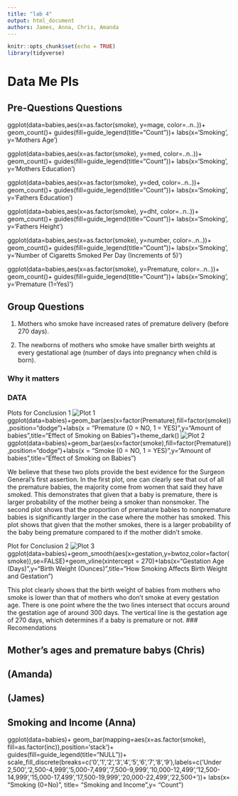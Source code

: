 ```yaml
---
title: "lab 4"
output: html_document
authors: James, Anna, Chris, Amanda
---
```


```r
knitr::opts_chunk$set(echo = TRUE)
library(tidyverse)
```
# Data Me Pls

## Pre-Questions Questions
ggplot(data=babies,aes(x=as.factor(smoke), y=mage, color=..n..))+ geom_count()+ guides(fill=guide_legend(title="Count"))+ labs(x='Smoking', y='Mothers Age')

ggplot(data=babies,aes(x=as.factor(smoke), y=med, color=..n..))+ geom_count()+ guides(fill=guide_legend(title="Count"))+ labs(x='Smoking', y='Mothers Education')

ggplot(data=babies,aes(x=as.factor(smoke), y=ded, color=..n..))+ geom_count()+ guides(fill=guide_legend(title="Count"))+ labs(x='Smoking', y='Fathers Education')

ggplot(data=babies,aes(x=as.factor(smoke), y=dht, color=..n..))+ geom_count()+ guides(fill=guide_legend(title="Count"))+ labs(x='Smoking', y='Fathers Height')

ggplot(data=babies,aes(x=as.factor(smoke), y=number, color=..n..))+ geom_count()+ guides(fill=guide_legend(title="Count"))+ labs(x='Smoking', y='Number of Cigaretts Smoked Per Day (Increments of 5)')

ggplot(data=babies,aes(x=as.factor(smoke), y=Premature, color=..n..))+ geom_count()+ guides(fill=guide_legend(title="Count"))+ labs(x='Smoking', y='Premature (1=Yes)')

## Group Questions
1. Mothers who smoke have increased rates of premature delivery (before 270 days).

2. The newborns of mothers who smoke have smaller birth weights at every gestational age (number of days into pregnancy when child is born).

### Why it matters

### DATA
Plots for Conclusion 1
![Plot 1](graphs_q1/babies_vs_premature.png)
ggplot(data=babies)+geom_bar(aes(x=factor(Premature),fill=factor(smoke)),position="dodge")+labs(x = "Premature (0 = NO, 1 = YES)",y="Amount of babies",title="Effect of Smoking on Babies")+theme_dark()
![Plot 2](graphs_q1/babies_vs_smoking.png)
ggplot(data=babies)+geom_bar(aes(x=factor(smoke),fill=factor(Premature)),position="dodge")+labs(x = "Smoke (0 = NO, 1 = YES)",y="Amount of babies",title="Effect of Smoking on Babies")

We believe that these two plots provide the best evidence for the Surgeon General's first assertion. In the first plot, one can clearly see that out of all the premature babies, the majority come from women that said they have smoked. This demonstrates that given that a baby is premature, there is larger probability of the mother being a smoker than nonsmoker. The second plot shows that the proportion of premature babies to nonpremature babies is significantly larger in the case where the mother has smoked. This plot shows that given that the mother smokes, there is a larger probability of the baby being premature compared to if the mother didn't smoke. 

Plot for Conclusion 2
![Plot 3](graphs_q2/weight_age_smoking.png)
ggplot(data=babies)+geom_smooth(aes(x=gestation,y=bwtoz,color=factor(smoke)),se=FALSE)+geom_vline(xintercept = 270)+labs(x="Gestation Age (Days)",y="Birth Weight (Ounces)",title="How Smoking Affects Birth Weight and Gestation")

This plot clearly shows that the birth weight of babies from mothers who smoke is lower than that of mothers who don't smoke at every gestation age. There is one point where the the two lines intersect that occurs around the gestation age of around 300 days. The vertical line is the gestation age of 270 days, which determines if a baby is premature or not. 
### Recomendations

## Mother's ages and premature babys (Chris)

## (Amanda)

## (James)

## Smoking and Income (Anna)
ggplot(data=babies)+ geom_bar(mapping=aes(x=as.factor(smoke), fill=as.factor(inc)),position='stack')+ guides(fill=guide_legend(title="NULL"))+ scale_fill_discrete(breaks=c('0','1','2','3','4','5','6','7','8','9'),labels=c('Under 2,500','2,500-4,999','5,000-7,499','7,500-9,999','10,000-12,499','12,500-14,999','15,000-17,499','17,500-19,999','20,000-22,499','22,500+'))+ labs(x= "Smoking (0=No)", title= "Smoking and Income",y= "Count")

 